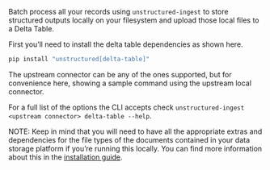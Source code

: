 Batch process all your records using `unstructured-ingest` to store structured outputs locally on your filesystem and upload those local files to a Delta Table.

First you’ll need to install the delta table dependencies as shown here.

```bash
pip install "unstructured[delta-table]"
```

The upstream connector can be any of the ones supported, but for convenience here, showing a sample command using the upstream local connector.


<CodeGroup>

  <DeltaTableSh />

  <DeltaTablePy />

</CodeGroup>


For a full list of the options the CLI accepts check `unstructured-ingest <upstream connector> delta-table --help`.

NOTE: Keep in mind that you will need to have all the appropriate extras and dependencies for the file types of the documents contained in your data storage platform if you’re running this locally. You can find more information about this in the [installation guide](/open-source/installation/overview).